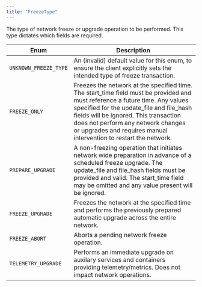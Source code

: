 ---
title: "FreezeType"
---


The type of network freeze or upgrade operation to be performed. This type dictates which fields are required.

| Enum                  | Description                                                                                                                                                                                                                                                                                                                     |
| --------------------- | ------------------------------------------------------------------------------------------------------------------------------------------------------------------------------------------------------------------------------------------------------------------------------------------------------------------------------- |
| `UNKNOWN_FREEZE_TYPE` | An (invalid) default value for this enum, to ensure the client explicitly sets the intended type of freeze transaction.                                                                                                                                                                                                         |
| `FREEZE_ONLY`         | Freezes the network at the specified time. The start\_time field must be provided and must reference a future time. Any values specified for the update\_file and file\_hash fields will be ignored. This transaction does not perform any network changes or upgrades and requires manual intervention to restart the network. |
| `PREPARE_UPGRADE`     | A non-freezing operation that initiates network wide preparation in advance of a scheduled freeze upgrade. The update\_file and file\_hash fields must be provided and valid. The start\_time field may be omitted and any value present will be ignored.                                                                       |
| `FREEZE_UPGRADE`      | Freezes the network at the specified time and performs the previously prepared automatic upgrade across the entire network.                                                                                                                                                                                                     |
| `FREEZE_ABORT`        | Aborts a pending network freeze operation.                                                                                                                                                                                                                                                                                      |
| `TELEMETRY_UPGRADE`   | Performs an immediate upgrade on auxilary services and containers providing telemetry/metrics. Does not impact network operations.                                                                                                                                                                                              |
